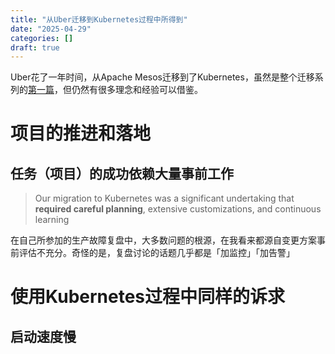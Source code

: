 ```yaml
---
title: "从Uber迁移到Kubernetes过程中所得到"
date: "2025-04-29"
categories: []
draft: true
---
```


Uber花了一年时间，从Apache Mesos迁移到了Kubernetes，虽然是整个迁移系列的[第一篇](https://www.uber.com/en-CA/blog/migrating-ubers-compute-platform-to-kubernetes-a-technical-journey/?uclick_id=eb109f5b-efea-44d4-91cd-37fcd552585c)，但仍然有很多理念和经验可以借鉴。


# 项目的推进和落地
## 任务（项目）的成功依赖大量事前工作

> Our migration to Kubernetes was a significant undertaking that **required careful planning**, extensive customizations, and continuous learning

在自己所参加的生产故障复盘中，大多数问题的根源，在我看来都源自变更方案事前评估不充分。奇怪的是，复盘讨论的话题几乎都是「加监控」「加告警」

# 使用Kubernetes过程中同样的诉求

## 启动速度慢

